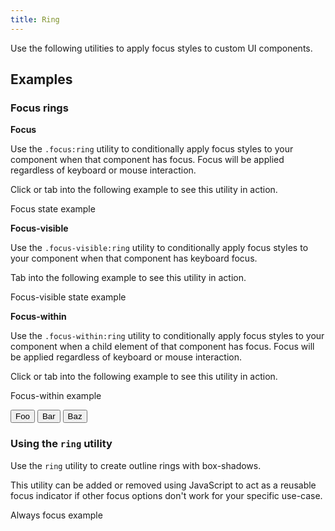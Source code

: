 ```yaml
---
title: Ring
---
```



Use the following utilities to apply focus styles to custom UI components.

## Examples

### Focus rings

**Focus**

Use the `.focus:ring` utility to conditionally apply focus styles to your component when that component has focus. Focus will be applied regardless of keyboard or mouse interaction.

Click or tab into the following example to see this utility in action.

<EmbeddedExample>
  <p tabIndex="0" class="focus:ring ds-u-border--1 ds-u-padding--2">Focus state example</p>
</EmbeddedExample>

**Focus-visible**

Use the `.focus-visible:ring` utility to conditionally apply focus styles to your component when that component has keyboard focus.

Tab into the following example to see this utility in action.

<EmbeddedExample>
  <p tabIndex="0" class="focus-visible:ring ds-u-border--1 ds-u-padding--2">Focus-visible state example</p>
</EmbeddedExample>

**Focus-within**

Use the `.focus-within:ring` utility to conditionally apply focus styles to your component when a child element of that component has focus. Focus will be applied regardless of keyboard or mouse interaction.

Click or tab into the following example to see this utility in action.

<EmbeddedExample>
  <div class="focus-within:ring ds-u-border--1 ds-u-padding--2">
    <p>Focus-within example</p>
    <Button className="ds-u-margin-right--1">Foo</Button>
    <Button className="ds-u-margin-right--1">Bar</Button>
    <Button>Baz</Button>
  </div>
</EmbeddedExample>

### Using the `ring` utility

Use the `ring` utility to create outline rings with box-shadows. 

This utility can be added or removed using JavaScript to act as a reusable focus indicator if other focus options don't work for your specific use-case.

<EmbeddedExample>
  <div tabIndex="0" class="ring">Always focus example</div>
</EmbeddedExample>